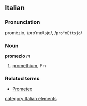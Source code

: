 ==Italian==
===Pronunciation===
promèzio, /proˈmɛttsjo/, /<tt>pro"mEttsjo</tt>/
===Noun===
'''promezio''' ''m''

# [[promethium]], Pm

===Related terms===
*[[Prometeo]]
[[category:Italian elements]]